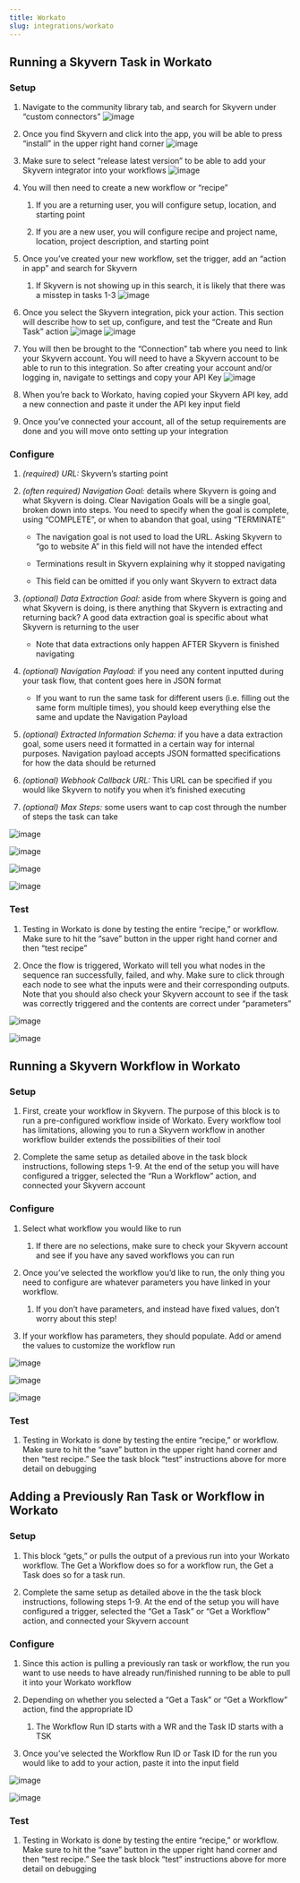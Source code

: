 ---
title: Workato
slug: integrations/workato
---


## Running a Skyvern Task in Workato

### Setup

1. Navigate to the community library tab, and search for Skyvern under “custom connectors”
   ![image](../images/workato/s1img1.png)

2. Once you find Skyvern and click into the app, you will be able to press “install” in the upper right hand corner
   ![image](../images/workato/s1img2.png)

3. Make sure to select “release latest version” to be able to add your Skyvern integrator into your workflows
   ![image](../images/workato/s1img3.png)

4. You will then need to create a new workflow or “recipe”

   1. If you are a returning user, you will configure setup, location, and starting point

   2. If you are a new user, you will configure recipe and project name, location, project description, and starting point

5. Once you’ve created your new workflow, set the trigger, add an “action in app” and search for Skyvern

   1. If Skyvern is not showing up in this search, it is likely that there was a misstep in tasks 1-3
      ![image](../images/workato/s1img4.png)

6. Once you select the Skyvern integration, pick your action. This section will describe how to set up, configure, and test the “Create and Run Task” action
   ![image](../images/workato/s1img5.png)
   ![image](../images/workato/s1img6.png)

7. You will then be brought to the “Connection” tab where you need to link your Skyvern account. You will need to have a Skyvern account to be able to run to this integration. So after creating your account and/or logging in, navigate to settings and copy your API Key
   ![image](../images/workato/s1img7.png)

8. When you’re back to Workato, having copied your Skyvern API key, add a new connection and paste it under the API key input field

9. Once you’ve connected your account, all of the setup requirements are done and you will move onto setting up your integration

### Configure

1. *(required) URL:* Skyvern’s starting point

2. *(often required) Navigation Goal:* details where Skyvern is going and what Skyvern is doing. Clear Navigation Goals will be a single goal, broken down into steps. You need to specify when the goal is complete, using “COMPLETE”, or when to abandon that goal, using “TERMINATE”

   * The navigation goal is not used to load the URL. Asking Skyvern to “go to website A” in this field will not have the intended effect

   * Terminations result in Skyvern explaining why it stopped navigating

   * This field can be omitted if you only want Skyvern to extract data

3. *(optional) Data Extraction Goal:* aside from where Skyvern is going and what Skyvern is doing, is there anything that Skyvern is extracting and returning back? A good data extraction goal is specific about what Skyvern is returning to the user

   * Note that data extractions only happen AFTER Skyvern is finished navigating

4. *(optional) Navigation Payload:* if you need any content inputted during your task flow, that content goes here in JSON format

   * If you want to run the same task for different users (i.e. filling out the same form multiple times), you should keep everything else the same and update the Navigation Payload

5. *(optional) Extracted Information Schema:* if you have a data extraction goal, some users need it formatted in a certain way for internal purposes. Navigation payload accepts JSON formatted specifications for how the data should be returned

6. *(optional) Webhook Callback URL:* This URL can be specified if you would like Skyvern to notify you when it’s finished executing

7. *(optional) Max Steps:* some users want to cap cost through the number of steps the task can take

![image](../images/workato/s2img1.png)

![image](../images/workato/s2img2.png)

![image](../images/workato/s2img3.png)

![image](../images/workato/s2img4.png)

### Test

1. Testing in Workato is done by testing the entire “recipe,” or workflow. Make sure to hit the “save” button in the upper right hand corner and then “test recipe”

2. Once the flow is triggered, Workato will tell you what nodes in the sequence ran successfully, failed, and why. Make sure to click through each node to see what the inputs were and their corresponding outputs. Note that you should also check your Skyvern account to see if the task was correctly triggered and the contents are correct under “parameters”

![image](../images/workato/s3img1.png)

![image](../images/workato/s3img2.png)

## Running a Skyvern Workflow in Workato

### Setup

1. First, create your workflow in Skyvern. The purpose of this block is to run a pre-configured workflow inside of Workato. Every workflow tool has limitations, allowing you to run a Skyvern workflow in another workflow builder extends the possibilities of their tool

2. Complete the same setup as detailed above in the task block instructions, following steps 1-9. At the end of the setup you will have configured a trigger, selected the “Run a Workflow” action, and connected your Skyvern account

### Configure

1. Select what workflow you would like to run

   1. If there are no selections, make sure to check your Skyvern account and see if you have any saved workflows you can run

2. Once you’ve selected the workflow you’d like to run, the only thing you need to configure are whatever parameters you have linked in your workflow.

   1. If you don’t have parameters, and instead have fixed values, don’t worry about this step!

3. If your workflow has parameters, they should populate. Add or amend the values to customize the workflow run

![image](../images/workato/s5img1.png)

![image](../images/workato/s5img2.png)

![image](../images/workato/s5img3.png)

### Test

1. Testing in Workato is done by testing the entire “recipe,” or workflow. Make sure to hit the “save” button in the upper right hand corner and then “test recipe.” See the task block “test” instructions above for more detail on debugging

## Adding a Previously Ran Task or Workflow in Workato

### Setup

1. This block “gets,” or pulls the output of a previous run into your Workato workflow. The Get a Workflow does so for a workflow run, the Get a Task does so for a task run.

2. Complete the same setup as detailed above in the the task block instructions, following steps 1-9. At the end of the setup you will have configured a trigger, selected the “Get a Task” or “Get a Workflow” action, and connected your Skyvern account

### Configure

1. Since this action is pulling a previously ran task or workflow, the run you want to use needs to have already run/finished running to be able to pull it into your Workato workflow

2. Depending on whether you selected a “Get a Task” or “Get a Workflow” action, find the appropriate ID

   1. The Workflow Run ID starts with a WR and the Task ID starts with a TSK

3. Once you’ve selected the Workflow Run ID or Task ID for the run you would like to add to your action, paste it into the input field

![image](../images/workato/s8img1.png)

![image](../images/workato/s8img2.png)

### Test

1. Testing in Workato is done by testing the entire “recipe,” or workflow. Make sure to hit the “save” button in the upper right hand corner and then “test recipe.” See the task block “test” instructions above for more detail on debugging